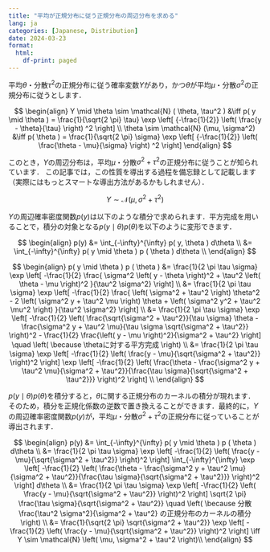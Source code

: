 ```yaml
---
title: "平均が正規分布に従う正規分布の周辺分布を求める"
lang: ja
categories: [Japanese, Distribution]
date: 2024-03-23
format:
  html:
    df-print: paged
---
```


平均$\theta$・分散$\tau^2$の正規分布に従う確率変数$Y$があり，かつ$\theta$が平均$\mu$・分散$\sigma^2$の正規分布に従うとします．

$$
\begin{align}
Y \mid \theta \sim \mathcal{N} ( \theta, \tau^2 ) &\iff 
p( y \mid \theta ) = \frac{1}{\sqrt{2 \pi} \tau} 
\exp \left[ 
{-\frac{1}{2}} \left( 
\frac{y - \theta}{\tau}
\right) ^2 
\right] \\
\theta \sim \mathcal{N} (\mu, \sigma^2) &\iff
p( \theta ) = \frac{1}{\sqrt{2 \pi} \sigma}
\exp \left[ 
{-\frac{1}{2}} \left(
\frac{\theta - \mu}{\sigma}
\right) ^2
\right]
\end{align}
$$

このとき，$Y$の周辺分布は，平均$\mu$・分散$\sigma^2 + \tau^2$の正規分布に従うことが知られています． この記事では，この性質を導出する過程を備忘録として記載します（実際にはもっとスマートな導出方法があるかもしれません）．

$$
Y \sim \mathcal{N} \left( \mu, \sigma^2 + \tau^2 \right)
$$

$Y$の周辺確率密度関数$p(y)$は以下のような積分で求められます．平方完成を用いることで，積分の対象となる$p( y \mid \theta ) p ( \theta )$を以下のように変形できます．

$$
\begin{align}
p(y) 
&= \int_{-\infty}^{\infty} 
p( y, \theta )
d\theta \\
&= \int_{-\infty}^{\infty} 
p( y \mid \theta ) p ( \theta )
d\theta \\
\end{align}
$$

$$
\begin{align}
p( y \mid \theta ) p ( \theta ) 
&= \frac{1}{2 \pi \tau \sigma}
\exp \left[
-\frac{1}{2}
\frac{
\sigma^2 \left( y - \theta \right)^2 +
\tau^2 \left( \theta - \mu \right)^2
}{\tau^2 \sigma^2}
\right] \\
&= \frac{1}{2 \pi \tau \sigma}
\exp \left[
-\frac{1}{2}
\frac{
\left( \sigma^2 + \tau^2 \right) \theta^2 -
2 \left( \sigma^2 y + \tau^2 \mu \right) \theta +
\left( \sigma^2 y^2 + \tau^2 \mu^2 \right)
}{\tau^2 \sigma^2}
\right] \\
&= \frac{1}{2 \pi \tau \sigma}
\exp \left[
-\frac{1}{2} \left(
\frac{\sqrt{\sigma^2 + \tau^2}}{\tau \sigma} \theta -
\frac{\sigma^2 y + \tau^2 \mu}{\tau \sigma \sqrt{\sigma^2 + \tau^2}}
\right)^2 -
\frac{1}{2} \frac{\left( y - \mu \right)^2}{\sigma^2 + \tau^2}
\right] \quad \left( \because \thetaに対する平方完成 \right) \\
&= \frac{1}{2 \pi \tau \sigma}
\exp \left[
-\frac{1}{2} \left(
\frac{y - \mu}{\sqrt{\sigma^2 + \tau^2}}
\right)^2
\right] 
\exp \left[
-\frac{1}{2} \left(
\frac{\theta - \frac{\sigma^2 y + \tau^2 \mu}{\sigma^2 + \tau^2}}{\frac{\tau \sigma}{\sqrt{\sigma^2 + \tau^2}}}
\right)^2
\right] \\
\end{align}
$$

$p( y \mid \theta ) p ( \theta )$を積分すると，$\theta$に関する正規分布のカーネルの積分が現れます．そのため，積分を正規化係数の逆数で置き換えることができます．最終的に，$Y$の周辺確率密度関数$p(y)$が，平均$\mu$・分散$\sigma^2 + \tau^2$の正規分布に従っていることが導出されます．

$$
\begin{align}
p(y) 
&= \int_{-\infty}^{\infty} 
p( y \mid \theta ) p ( \theta )
d\theta \\
&= \frac{1}{2 \pi \tau \sigma}
\exp \left[
-\frac{1}{2} \left(
\frac{y - \mu}{\sqrt{\sigma^2 + \tau^2}}
\right)^2
\right] 
\int_{-\infty}^{\infty} 
\exp \left[
-\frac{1}{2} \left(
\frac{\theta - \frac{\sigma^2 y + \tau^2 \mu}{\sigma^2 + \tau^2}}{\frac{\tau \sigma}{\sqrt{\sigma^2 + \tau^2}}}
\right)^2
\right] 
d\theta \\
&= \frac{1}{2 \pi \tau \sigma}
\exp \left[
-\frac{1}{2} \left(
\frac{y - \mu}{\sqrt{\sigma^2 + \tau^2}}
\right)^2
\right] 
\sqrt{2 \pi} \frac{\tau \sigma}{\sqrt{\sigma^2 + \tau^2}}
\quad \left( \because 分散 \frac{\tau^2 \sigma^2}{\sigma^2 + \tau^2} の正規分布のカーネルの積分 \right) \\
&= \frac{1}{\sqrt{2 \pi} \sqrt{\sigma^2 + \tau^2}}
\exp \left[
-\frac{1}{2} \left(
\frac{y - \mu}{\sqrt{\sigma^2 + \tau^2}}
\right)^2
\right] \iff Y \sim \mathcal{N} \left( \mu, \sigma^2 + \tau^2 \right)\\
\end{align}
$$
